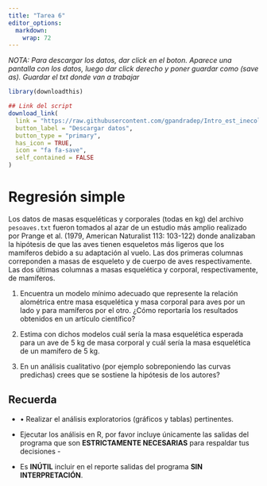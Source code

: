 ```yaml
---
title: "Tarea 6"
editor_options: 
  markdown: 
    wrap: 72
---
```


*NOTA: Para descargar los datos, dar click en el boton. Aparece una
pantalla con los datos, luego dar click derecho y poner guardar como
(save as). Guardar el txt donde van a trabajar*

```r
library(downloadthis)

## Link del script
download_link(
  link = "https://raw.githubusercontent.com/gpandradep/Intro_est_inecol_website/main/data/pesoaves.txt",
  button_label = "Descargar datos",
  button_type = "primary",
  has_icon = TRUE,
  icon = "fa fa-save",
  self_contained = FALSE
)

```

# Regresión simple

Los datos de masas esqueléticas y corporales (todas en kg) del archivo
`pesoaves.txt` fueron tomados al azar de un estudio más amplio realizado
por Prange et al. (1979, American Naturalist 113: 103-122) donde
analizaban la hipótesis de que las aves tienen esqueletos más ligeros
que los mamíferos debido a su adaptación al vuelo. Las dos primeras
columnas correponden a masas de esqueleto y de cuerpo de aves
respectivamente. Las dos últimas columnas a masas esquelética y
corporal, respectivamente, de mamíferos.

1.  Encuentra un modelo mínimo adecuado que represente la relación
    alométrica entre masa esquelética y masa corporal para aves por un
    lado y para mamíferos por el otro. ¿Cómo reportaría los resultados
    obtenidos en un artículo científico?

2.  Estima con dichos modelos cuál sería la masa esquelética esperada
    para un ave de 5 kg de masa corporal y cuál sería la masa
    esquelética de un mamífero de 5 kg.

3.  En un análisis cualitativo (por ejemplo sobreponiendo las curvas
    predichas) crees que se sostiene la hipótesis de los autores?

## Recuerda

-   • Realizar el análisis exploratorios (gráficos y tablas)
    pertinentes.

-   Ejecutar los análisis en R, por favor incluye únicamente las salidas
    del programa que son **ESTRICTAMENTE NECESARIAS** para respaldar tus
    decisiones -

-   Es **INÚTIL** incluir en el reporte salidas del programa **SIN
    INTERPRETACIÓN**.
